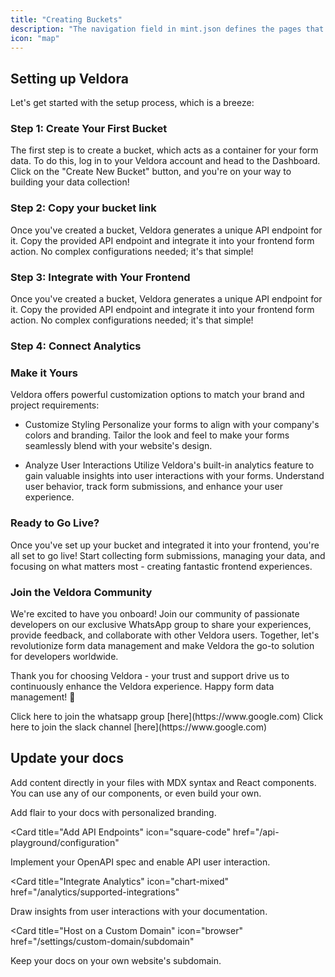 ```yaml
---
title: "Creating Buckets"
description: "The navigation field in mint.json defines the pages that go in the navigation menu"
icon: "map"
---
```


## Setting up Veldora

Let's get started with the setup process, which is a breeze:

### Step 1: Create Your First Bucket

The first step is to create a bucket, which acts as a container for your form data. To do this, log in to your Veldora account and head to the Dashboard. Click on the "Create New Bucket" button, and you're on your way to building your data collection!

### Step 2: Copy your bucket link

Once you've created a bucket, Veldora generates a unique API endpoint for it. Copy the provided API endpoint and integrate it into your frontend form action. No complex configurations needed; it's that simple!

### Step 3: Integrate with Your Frontend

Once you've created a bucket, Veldora generates a unique API endpoint for it. Copy the provided API endpoint and integrate it into your frontend form action. No complex configurations needed; it's that simple!

### Step 4: Connect Analytics

<img src="${targetLink}/view" hidden alt="Veldora analytics" />

### Make it Yours

Veldora offers powerful customization options to match your brand and project requirements:

- Customize Styling
  Personalize your forms to align with your company's colors and branding. Tailor the look and feel to make your forms seamlessly blend with your website's design.

- Analyze User Interactions
  Utilize Veldora's built-in analytics feature to gain valuable insights into user interactions with your forms. Understand user behavior, track form submissions, and enhance your user experience.

### Ready to Go Live?

Once you've set up your bucket and integrated it into your frontend, you're all set to go live! Start collecting form submissions, managing your data, and focusing on what matters most - creating fantastic frontend experiences.

### Join the Veldora Community

We're excited to have you onboard! Join our community of passionate developers on our exclusive WhatsApp group to share your experiences, provide feedback, and collaborate with other Veldora users. Together, let's revolutionize form data management and make Veldora the go-to solution for developers worldwide.

Thank you for choosing Veldora - your trust and support drive us to continuously enhance the Veldora experience. Happy form data management! 🚀

<AccordionGroup>
  <Accordion icon="whatsapp" title="Veldora Beta Testers">
    Click here to join the whatsapp group [here](https://www.google.com)
  </Accordion>
  <Accordion icon="slack" title="Veldora Slack">
    Click here to join the slack channel [here](https://www.google.com)
  </Accordion>
</AccordionGroup>

## Update your docs

Add content directly in your files with MDX syntax and React components. You can use any of our components, or even build your own.

<CardGroup>

<Card title="Style Your Docs" icon="paintbrush" href="/settings/global">
  Add flair to your docs with personalized branding.
</Card>

<Card
  title="Add API Endpoints"
  icon="square-code"
  href="/api-playground/configuration"
>
  Implement your OpenAPI spec and enable API user interaction.
</Card>

<Card
  title="Integrate Analytics"
  icon="chart-mixed"
  href="/analytics/supported-integrations"
>
  Draw insights from user interactions with your documentation.
</Card>

<Card
  title="Host on a Custom Domain"
  icon="browser"
  href="/settings/custom-domain/subdomain"
>
  Keep your docs on your own website's subdomain.
</Card>

</CardGroup>
